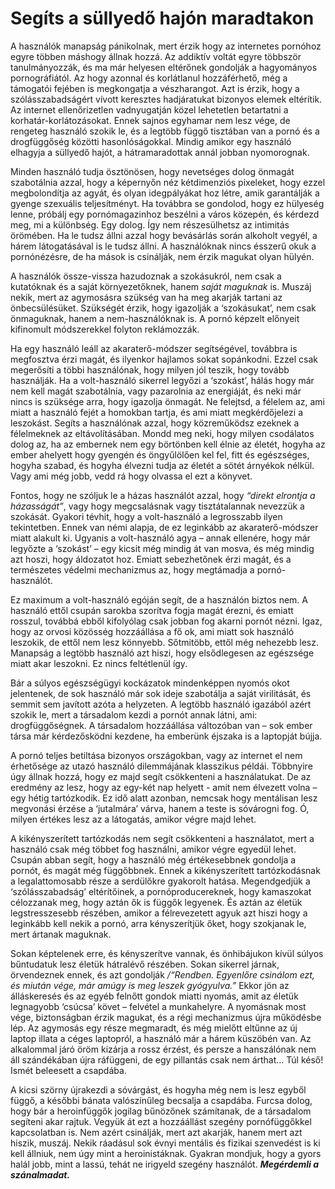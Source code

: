 # Segíts a süllyedő hajón maradtakon 

A használók manapság pánikolnak, mert érzik hogy az internetes pornóhoz egyre többen máshogy állnak hozzá. Az addiktív voltát egyre többször tanulmányozzák, és ma már helyesen eltérőnek gondolják a hagyományos pornográfiától. Az hogy azonnal és korlátlanul hozzáférhető, még a támogatói fejében is megkongatja a vészharangot. Azt is érzik, hogy a szólásszabadságért vívott keresztes hadjáratukat bizonyos elemek eltérítik. Az internet  ellenőrizetlen vadnyugatján közel lehetetlen betartatni a korhatár-korlátozásokat. Ennek sajnos egyhamar nem lesz vége, de rengeteg használó szokik le, és a legtöbb függő tisztában van a pornó és a drogfüggőség közötti hasonlóságokkal. Mindig amikor egy használó elhagyja a süllyedő hajót, a hátramaradottak annál jobban nyomorognak.

Minden használó tudja ösztönösen, hogy nevetséges dolog önmagát szabotálnia azzal, hogy a képernyőn néz kétdimenziós pixeleket, hogy ezzel megbolondítja az agyát, és olyan idegpályákat hoz létre, amik garantálják a gyenge szexuális teljesítményt. Ha továbbra se gondolod, hogy ez hülyeség lenne, próbálj egy pornómagazinhoz beszélni a város közepén, és kérdezd meg, mi a különbség. Egy dolog. Így nem részesülhetsz az intimitás örömében. Ha le tudsz állni azzal hogy bevásárlás során alkoholt vegyél, a hárem látogatásával is le tudsz állni. A használóknak nincs ésszerű okuk a pornónézésre, de ha mások is csinálják, nem érzik magukat olyan hülyén.

A használók össze-vissza hazudoznak a szokásukról, nem csak a kutatóknak és a saját környezetőknek, hanem *saját maguknak* is. Muszáj nekik, mert az agymosásra szükség van ha meg akarják tartani az önbecsülésüket.  Szükségét érzik, hogy igazolják a ‘szokásukat’, nem csak önmaguknak, hanem a nem-használóknak is. A pornó képzelt előnyeit kifinomult módszerekkel folyton reklámozzák.

Ha egy használó leáll az akaraterő-módszer segítségével, továbbra is megfosztva érzi magát, és ilyenkor hajlamos sokat sopánkodni. Ezzel csak megerősíti a többi használónak, hogy milyen jól teszik, hogy tovább használják. Ha a volt-használó sikerrel legyőzi a ‘szokást’, hálás hogy már nem kell magát szabotálnia, vagy pazarolnia az energiáját, és neki már nincs is szüksége arra, hogy igazolja önmagát. Ne felejtsd, a félelem az, ami miatt a használó fejét a homokban tartja, és ami miatt megkérdőjelezi a leszokást. Segíts a használónak azzal, hogy közreműködsz ezeknek a félelmeknek az eltávolításában. Mondd meg neki, hogy milyen csodálatos dolog az, ha az embernek nem egy börtönben kell élnie az életét, hogyha az ember ahelyett hogy gyengén és öngyűlölően kel fel, fitt és egészséges, hogyha szabad, és hogyha élvezni tudja az életét a sötét árnyékok nélkül. Vagy ami még jobb, vedd rá hogy olvassa el ezt a könyvet. 

Fontos, hogy ne szóljuk le a házas használót azzal, hogy *“direkt elrontja a házasságát”*, vagy hogy megcsalásnak vagy tisztátalannak nevezzük a szokását. Gyakori tévhit, hogy a volt-használó a legrosszabb ilyen tekintetben. Ennek van némi alapja, de ez leginkább az akaraterő-módszer miatt alakult ki. Ugyanis a volt-használó agya -- annak ellenére, hogy már legyőzte a ‘szokást’ -- egy kicsit még mindig át van mosva, és még mindig azt hoszi, hogy áldozatot hoz. Emiatt sebezhetőnek érzi magát, és a természetes védelmi mechanizmus az, hogy megtámadja a pornó-használót. 

Ez maximum a volt-használó egóján segít, de a használón biztos nem. A használó ettől csupán sarokba szorítva fogja magát érezni, és emiatt rosszul, továbbá ebből kifolyólag csak jobban fog akarni pornót nézni.  Igaz, hogy az orvosi közösség hozzáállása a fő ok, ami miatt sok használó leszokik, de ettől nem lesz könnyebb. Sőtmitöbb, ettől még nehezebb lesz. Manapság a legtöbb használó azt hiszi, hogy elsődlegesen az egészsége miatt akar leszokni. Ez nincs feltétlenül így. 

Bár a súlyos egészségügyi kockázatok mindenképpen nyomós okot jelentenek, de sok használó már sok ideje szabotálja a saját virilitását, és semmit sem javított azóta a helyzeten. A legtöbb használó igazából azért szokik le, mert a társadalom kezdi a pornót annak látni, ami: drogfüggőségnek. A társadalom hozzáállása változóban van -- sok ember társa már kérdezősködni kezdene, ha emberünk éjszaka is a laptopját bújja.

A pornó teljes betiltása bizonyos országokban, vagy az internet el nem érhetősége az utazó használó dilemmájának klasszikus példái. Többnyire úgy állnak hozzá, hogy ez majd segít csökkenteni a használatukat. De az eredmény az lesz, hogy az egy-két nap helyett - amit nem élvezett volna -- egy hétig tartózkodik. Ez idő alatt azonban, nemcsak hogy mentálisan lesz megvonási érzése a ‘jutalmára’ várva, hanem a teste is sóvárogni fog. Ó, milyen értékes lesz az a látogatás, amikor végre majd lehet.

A kikényszerített tartózkodás nem segít csökkenteni a használatot, mert a használó csak még többet fog használni, amikor végre egyedül lehet. Csupán abban segít, hogy a használó még értékesebbnek gondolja a pornót, és magát még függőbbnek. Ennek a kikényszerített tartózkodásnak a legalattomosabb része a serdülőkre gyakorolt hatása. Megendgedjük a ‘szólásszabadság’ eltérítőinek, a pornóproducereknek, hogy kamaszokat célozzanak meg, hogy aztán ők is függők legyenek. És aztán az életük legstresszesebb részében, amikor a félrevezetett agyuk azt hiszi hogy a leginkább kell nekik a pornó, arra kényszerítjük őket, hogy szokjanak le, mert ártanak maguknak.

Sokan képtelenek erre, és kényszerítve vannak, és önhibájukon kívül súlyos bűntudatuk lesz életük hátralévő részében. Sokan sikerrel járnak, örvendeznek ennek, és azt gondolják */“Rendben. Egyenlőre csinálom ezt, és miután vége, már amúgy is meg leszek gyógyulva.\”* Ekkor jön az álláskeresés és az egyéb felnőtt gondok miatti nyomás, amit az életük legnagyobb ‘csúcsa’ követ -- felvétel a munkahelyre. A nyomásnak most vége, biztonságban érzik magukat, és a régi mechanizmus újra működésbe lép. Az agymosás egy része megmaradt, és még mielőtt eltűnne az új laptop illata a céges laptopról, a használó már a hárem küszöbén van. Az alkalommal járó öröm kizárja a rossz érzést, és persze a hanszálónak nem áll szándékában újra ráfüggeni, de egy pillantás csak nem árthat\… Túl késő! Ismét beleesett a csapdába. 

A kicsi szörny újrakezdi a sóvárgást, és hogyha még nem is lesz egyből függő, a későbbi bánata valószínűleg becsalja a csapdába. Furcsa dolog, hogy bár a heroinfüggők jogilag bűnözőnek számítanak, de a társadalom segíteni akar rajtuk. Vegyük át ezt a hozzáállást szegény pornófüggőkkel kapcsolatban is. Nem azért csinálják, mert azt akarják, hanem mert azt hiszik, muszáj. Nekik ráadásul sok évnyi mentális és fizikai szenvedést is ki kell állniuk, nem úgy mint a heroinistáknak. Gyakran mondjuk, hogy a gyors halál jobb, mint a lassú, tehát ne irigyeld szegény használót. ***Megérdemli a szánalmadat.*** 
